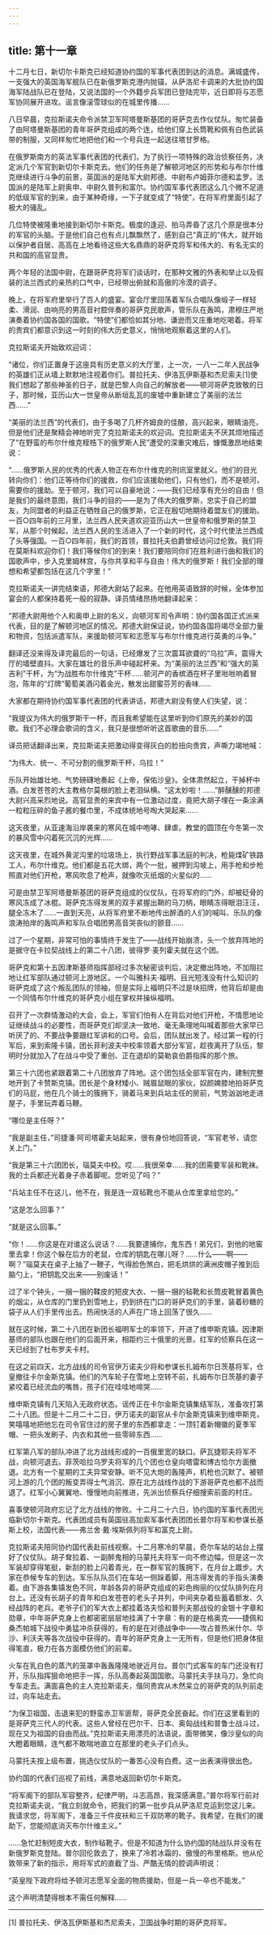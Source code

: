 ```yaml
---
---
---
```

title: 第十一章
---




十二月七日，新切尔卡斯克已经知道协约国的军事代表团到达的消息。满城盛传，一支强大的英国海军舰队已在新俄罗斯克港内抛锚，从萨洛尼卡调来的大批协约国海军陆战队已在登陆，又说法国的一个外籍步兵军团已登陆完毕，近日即将与志愿军协同展开进攻。谣言像滚雪球似的在城里传播……

八日早晨，克拉斯诺夫命令派禁卫军阿塔曼斯基团的哥萨克去作仪仗队。匆忙装备了由阿塔曼斯基团的青年哥萨克组成的两个连，给他们穿上长筒靴和佩有白色武装带的制服，又同样匆忙地把他们和一个号兵连一起送往塔甘罗格。

在俄罗斯南方的英法军事代表团的代表们，为了执行一项特殊的政治侦察任务，决定派几个军官到新切尔卡斯克去。他们的任务是了解顿河地区的形势和与布尔什维克继续进行斗争的前景，英国派的是陆军大尉邦德、中尉布卢姆菲尔德和孟罗。法国派的是陆军上尉奥申、中尉久普列和富尔。协约国军事代表团这么几个微不足道的低级军官的到来，由于某种奇缘，一下子就变成了“特使”，在将军府里面引起了极大的骚乱。

几位特使被隆重地接到新切尔卡斯克。极度的逢迎、拍马弄昏了这几个原是很本分的军官的头脑。于是他们自己也有点儿飘飘然了，感到自己“真正的”伟大，就开始以保护者自居、高高在上地看待这些大名鼎鼎的哥萨克将军和伟大的、有名无实的共和国的高官显贵。

两个年轻的法国中尉，在跟哥萨克将军们谈话时，在那种文雅的外表和举止以及假装的法兰西式的亲热的口气中，已经带出俯就和高傲的冷漠的调子。

晚上，在将军府里举行了百人的盛宴。宴会厅里回荡着军队合唱队像缎子一样轻柔、滑润、由响亮的男高音衬腔伴奏的哥萨克民歌声，管乐队在轰鸣，肃穆庄严地演奏着协约国各国的国歌。“特使”们都恰如其分地、谦逊而又庄重地吃喝着。将军的贵宾们都意识到这一时刻的伟大历史意义，悄悄地观察着这里的人们。

克拉斯诺夫开始致欢迎词：

“诸位，你们正置身于这座具有历史意义的大厅里，上一次，一八一二年人民战争的英雄们正从墙上默默地注视着你们。普拉托夫、伊洛瓦伊斯基和杰尼索夫[1]使我们想起了那些神圣的日子，就是巴黎人向自己的解放者——顿河哥萨克致敬的日子，那时候，亚历山大一世皇帝从断垣乱瓦的废墟中重新建立了美丽的法兰西……”

“美丽的法兰西”的代表们，由于多喝了几杯齐姆良的佳酿，高兴起来，眼睛油亮，但是他们还是聚精会神地听完了克拉斯诺夫的欢迎词。克拉斯诺夫不厌其烦地描述了“在野蛮的布尔什维克桎梏下的俄罗斯人民”遭受的深重灾难后，慷慨激昂地结束说：

“……俄罗斯人民的优秀的代表人物正在布尔什维克的刑讯室里就义。他们的目光转向你们：他们正等待你们的援救，你们应该援助他们，只有他们，而不是顿河，需要你的援助。至于顿河，我们可以自豪地说：——我们已经享有充分的自由！但是我们的最终意图，我们斗争的目的——是为了伟大的俄罗斯，忠实于自己的盟友，为同盟者的利益正在牺牲自己的俄罗斯，它正在殷切地期待着盟友们的援助。一百○四年前的三月里，法兰西人民夹道欢迎亚历山大一世皇帝和俄罗斯的禁卫军，从那个时候起，法兰西人民的生活进入了一个新的时代，这个时代使法兰西成了头等强国。一百○四年前，我们的首领，普拉托夫伯爵曾经访问过伦敦。我们将在莫斯科欢迎你们！我们等候你们的到来！我们要陪同你们在胜利进行曲和我们的国歌声中，步入克里姆林宫，与你共享和平与自由！伟大的俄罗斯！我们全部的理想和希望都包括在这几个字里！”

克拉斯诺夫一讲完结束语，邦德大尉站了起来。在他用英语致辞的时候，全体参加宴会的人都保持着死一般的寂静。译员情绪昂扬地翻译起来：

“邦德大尉用他个人和奥申上尉的名义，向顿河军司令声明：协约国各国正式派来代表，目的是了解顿河地区的情况。邦德大尉保证说，协约国各国将竭尽全部力量和物资，包括派遣军队，来援助顿河军和志愿军与布尔什维克进行英勇的斗争。”

翻译还没来得及译完最后的一句话，已经爆发了三次震耳欲聋的“乌拉”声，震得大厅的墙壁直抖。大家在雄壮的音乐声中碰起杯来。为“美丽的法兰西”和“强大的英吉利”干杯，为“为战胜布尔什维克”干杯……顿河产的香槟酒在杯子里咝咝响着冒泡，陈年的“灯牌”葡萄美酒闪着金光，散发出甜蜜芬芳的香味……

大家都在期待协约国军事代表团的代表讲话，邦德大尉没有使人们失望，说：

“我提议为伟大的俄罗斯干一杯，而且我希望能在这里听到你们原先的美妙的国歌。我们不必理会歌词的含义，我只是很想听听这首歌曲的音乐……”

译员把话翻译出来，克拉斯诺夫把激动得变得灰白的脸扭向贵宾，声嘶力竭地喊：

“为伟大、统一、不可分割的俄罗斯干杯，乌拉！”

乐队开始雄壮地、气势磅礴地奏起《上帝，保佑沙皇》。全体肃然起立，干掉杯中酒。白发苍苍的大主教格尔莫根的脸上老泪纵横。“这太妙啦！……”醉醺醺的邦德大尉兴高采烈地说。高官显贵的来宾中有一位激动过度，竟把大胡子埋在一条涂满一粒粒压碎的鱼子酱的餐巾里，不成体统地号啕大哭起来……





这天夜里，从亚速海沿岸袭来的寒风在城中咆哮、肆虐。教堂的圆顶在今冬第一次的暴风雪中闪着死沉沉的光辉……

这天夜里，在城外黄泥沟里的垃圾场上，执行野战军事法庭的判决，枪毙煤矿铁路工人，布尔什维克。他们都是五花大绑，两个一批，被押到沟坡上，用手枪和步枪照直对他们开枪，寒风吹息了枪声，就像吹灭纸烟的火星似的……

可是由禁卫军阿塔曼斯基团的哥萨克组成的仪仗队，在将军府的门外，却被砭骨的寒风冻成了冰棍。哥萨克冻得发黑的双手紧握出鞘的马刀柄，眼睛冻得眼泪汪汪，腿全冻木了……一直到天亮，从将军府里不断地传出醉酒的人们的喊叫、乐队的像浪涛拍岸的轰鸣声和军队合唱团男高音哭丧似的颤音……





过了一个星期，非常可怕的事情终于发生了——战线开始崩溃，头一个放弃阵地的是据守在卡拉契战线上的第二十八团，彼得罗·麦列霍夫就在这个团。

哥萨克和第十五因津斯基师指挥部经过多次秘密谈判后，决定撤出阵地，不加阻拦地让红军部队通过顿河上游地区。一个叫雅科夫·福明、目光短浅没有什么知识的哥萨克成了这个叛乱团队的领袖，但是实际上福明只不过是块招牌，他背后却是由一个同情布尔什维克的哥萨克小组在掌权并操纵福明。

召开了一次群情激动的大会，会上，军官们怕有人在背后对他们开枪，不情愿地论证继续战斗的必要性，而哥萨克们却坚决一致地、毫无条理地叫喊着那些大家早已听厌了的、不要战争要跟红军讲和的口号。会后，团队就出发了。经过第一程的行军后，来到索隆卡镇，团长菲利波夫中校率领着大部分军官，趁夜离开了队伍，黎明时分就加入了在战斗中受了重创、正在退却的莫勒哀伯爵指挥的那个旅。

第三十六团也紧跟着第二十八团放弃了阵地。这个团包括全部军官在内，建制完整地开到了卡赞斯克镇。团长是个身材矮小、贼眉鼠眼的家伙，奴颜婢膝地拍哥萨克们的马屁，他在几个骑士的簇拥下，骑着马来到兵站主任的房前，气势汹汹地走进屋子，手里玩弄着马鞭。

“哪位是主任呀？”

“我是副主任，”司捷潘·阿司塔霍夫站起来，很有身份地回答说，“军官老爷，请您关上门。”

“我是第三十六团团长，瑙莫夫中校。哎……我很荣幸……我的团需要军装和靴袜。我的士兵都还光着身子赤着脚呢。您听见了吗？”

“兵站主任不在这儿，他不在，我是连一双毡靴也不能从仓库里拿给您的。”

“这是怎么回事？”

“就是这么回事。”

“你！……你这是在对谁这么说话？……我要逮捕你，鬼东西！弟兄们，到他的地窖里去拿！你这个躲在后方的老鼠，仓库的钥匙在哪儿呀？……什么——啊——啊？”瑙莫夫在桌子上抽了一鞭子，气得脸色煞白，把毛烘烘的满洲皮帽子推到后脑勺上，“把钥匙交出来——别废话！”

过了半个钟头，一捆一捆的鞣皮的短皮大衣、一捆一捆的毡靴和长筒皮靴冒着黄色的烟尘，从仓库的门里扔到雪地上，扔到挤在门口的哥萨克们的手里，装着砂糖的袋子从人们手里传出去。热闹快活的人声在广场上回荡了很久……

就在这时候，第二十八团在新团长福明军士的率领下，开进了维申斯克镇。因津斯基师的部队也跟在他们的后面开来，相距约三十俄里的光景。红军的侦察兵在这一天已经到了杜布罗夫卡村。

在这之前四天，北方战线的司令官伊万诺夫少将和参谋长扎姆布尔日茨基将军，仓皇撤往卡尔金斯克镇。他们的汽车轮子在雪地上空转不前，扎姆布尔日茨基的妻子紧咬着已经流血的嘴唇，孩子们在哇哇地啼哭……

维申斯克镇有几天陷入无政府状态。谣传正在卡尔金斯克镇集结军队，准备攻打第二十八团。但是十二月二十二日，伊万诺夫的副官从卡尔金斯克镇来到维申斯克，笑嘻嘻地把他忘在司令官住过的房子里的东西都拿走：一顶钉着新帽徽的夏季军帽、一把头发刷子、内衣和其他一些零碎东西……

红军第八军的部队冲进了北方战线形成的一百俄里宽的缺口。萨瓦捷耶夫将军不战，向顿河退去。菲茨哈拉乌罗夫将军的几个团也仓皇向塔雷和博古恰尔方面撤退。北方有一个星期的工夫异常安静。听不见大炮的轰隆声，机枪也沉默了。被顿河上游的几个团的叛变弄得士气消沉、原在北方战线作战的下游哥萨克也都不战而退了。红军小心翼翼地、慢慢地向前推进，先派出侦察兵仔细搜索前面的村庄。

喜事使顿河政府忘记了北方战线的惨败。十二月二十六日，协约国的军事代表团光临新切尔卡斯克。代表团成员有英国驻高加索军事代表团团长普尔将军和参谋长基斯上校，法国代表——弗兰舍·戴·埃斯佩列将军和富克上尉。

克拉斯诺夫陪同协约国代表赴前线视察。十二月寒冷的早晨，奇尔车站的站台上摆好了仪仗队。胡子耷拉着、一副醉鬼相的马蒙托夫将军一向不修边幅，但是这一次军装却穿得笔挺，新刮的脸上闪着青光，在一群军官的簇拥下，在月台上踱步。大家在恭候专车的到达。军乐队队员们在车站一侧跺着脚，用冻得发青的手指头演奏着。由下游各集镇发色不同，年龄各异的哥萨克组成的彩色绚丽的仪仗队排列在月台上。还没有长胡子的青年和白发苍苍的老头子并列，中间夹杂着些蓄着额发、久经战阵的老兵。老爷子们的军大衣上都挂着洛夫恰和普列夫那战役的金银十字章和勋章，中年哥萨克身上也都密密层层地挂满了十字章：有的是在格奥克——捷佩和桑杰帕城下战役中勇猛冲杀获得的，有的是在对德战争中——攻占普热米什尔、华沙、利沃夫等各次战役中获得的。青年的哥萨克身上一无所有，但是他们把身体挺得笔直，极力在各方面模仿他们的前辈。

火车在乳白色的蒸汽的笼罩中轰轰隆隆地驶近月台。普尔门式客车的车门还没有打开，乐队指挥狠命地把手一挥，乐队高奏起英国国歌。马蒙托夫手扶马刀，急忙向专车走去。满面喜色的主人克拉斯诺夫，偕同贵宾从木然呆立的哥萨克的队列前走过，向车站走去。

“为保卫祖国，击退来犯的野蛮赤卫军匪帮，哥萨克全民奋起。你们在这里看到的是哥萨克三代人的代表。这些人曾经在巴尔干、日本、奥匈战线和普鲁士战斗过，现在又为祖国的自由而战。”克拉斯诺夫用漂亮的法语说，面带微笑，像沙皇似的向大瞪着眼睛，连气都不敢喘地直立在那里的老头子们点头。

马蒙托夫按上级布置，挑选仪仗队的一番苦心没有白费。这一出表演得很出色。

协约国的代表们巡视了前线，满意地返回新切尔卡斯克。

“将军阁下的部队军容整齐，纪律严明，斗志高昂，我深感满意。”普尔将军行前对克拉斯诺夫说，“我立刻就命令，把我们的第一批步兵从萨洛尼克运到您这儿来。我请求您，将军阁下，准备三千件皮袄和三千双防寒的靴子。我希望，在我们的援助下，您能彻底消灭布尔什维主义。”

……急忙赶制短皮大衣，制作毡靴子。但是不知道为什么协约国的陆战队并没有在新俄罗斯克登陆。普尔回伦敦去了，换来了冷若冰霜的、傲慢的布里格斯。他从伦敦带来了新的指示，用将军式的直截了当、严酷无情的腔调声明说：

“英皇陛下政府将给予顿河志愿军全面的物质援助，但是一兵一卒也不能发。”

这个声明清楚得根本不需任何解释……



* * *



[1] 普拉托夫、伊洛瓦伊斯基和杰尼索夫，卫国战争时期的哥萨克将军。